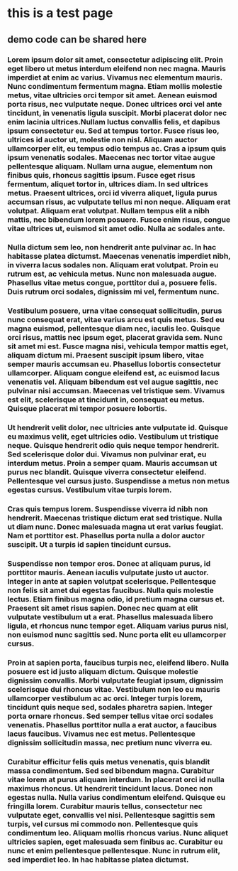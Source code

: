 # this is a test page

## demo code can be shared here

### Lorem ipsum dolor sit amet, consectetur adipiscing elit. Proin eget libero ut metus interdum eleifend non nec magna. Mauris imperdiet at enim ac varius. Vivamus nec elementum mauris. Nunc condimentum fermentum magna. Etiam mollis molestie metus, vitae ultricies orci tempor sit amet. Aenean euismod porta risus, nec vulputate neque. Donec ultrices orci vel ante tincidunt, in venenatis ligula suscipit. Morbi placerat dolor nec enim lacinia ultrices.Nullam luctus convallis felis, et dapibus ipsum consectetur eu. Sed at tempus tortor. Fusce risus leo, ultrices id auctor ut, molestie non nisl. Aliquam auctor ullamcorper elit, eu tempus odio tempus ac. Cras a ipsum quis ipsum venenatis sodales. Maecenas nec tortor vitae augue pellentesque aliquam. Nullam urna augue, elementum non finibus quis, rhoncus sagittis ipsum. Fusce eget risus fermentum, aliquet tortor in, ultrices diam. In sed ultrices metus. Praesent ultrices, orci id viverra aliquet, ligula purus accumsan risus, ac vulputate tellus mi non neque. Aliquam erat volutpat. Aliquam erat volutpat. Nullam tempus elit a nibh mattis, nec bibendum lorem posuere. Fusce enim risus, congue vitae ultrices ut, euismod sit amet odio. Nulla ac sodales ante.

### Nulla dictum sem leo, non hendrerit ante pulvinar ac. In hac habitasse platea dictumst. Maecenas venenatis imperdiet nibh, in viverra lacus sodales non. Aliquam erat volutpat. Proin eu rutrum est, ac vehicula metus. Nunc non malesuada augue. Phasellus vitae metus congue, porttitor dui a, posuere felis. Duis rutrum orci sodales, dignissim mi vel, fermentum nunc.

### Vestibulum posuere, urna vitae consequat sollicitudin, purus nunc consequat erat, vitae varius arcu est quis metus. Sed eu magna euismod, pellentesque diam nec, iaculis leo. Quisque orci risus, mattis nec ipsum eget, placerat gravida sem. Nunc sit amet mi est. Fusce magna nisi, vehicula tempor mattis eget, aliquam dictum mi. Praesent suscipit ipsum libero, vitae semper mauris accumsan eu. Phasellus lobortis consectetur ullamcorper. Aliquam congue eleifend est, ac euismod lacus venenatis vel. Aliquam bibendum est vel augue sagittis, nec pulvinar nisi accumsan. Maecenas vel tristique sem. Vivamus est elit, scelerisque at tincidunt in, consequat eu metus. Quisque placerat mi tempor posuere lobortis.

### Ut hendrerit velit dolor, nec ultricies ante vulputate id. Quisque eu maximus velit, eget ultricies odio. Vestibulum ut tristique neque. Quisque hendrerit odio quis neque tempor hendrerit. Sed scelerisque dolor dui. Vivamus non pulvinar erat, eu interdum metus. Proin a semper quam. Mauris accumsan ut purus nec blandit. Quisque viverra consectetur eleifend. Pellentesque vel cursus justo. Suspendisse a metus non metus egestas cursus. Vestibulum vitae turpis lorem.

### Cras quis tempus lorem. Suspendisse viverra id nibh non hendrerit. Maecenas tristique dictum erat sed tristique. Nulla ut diam nunc. Donec malesuada magna ut erat varius feugiat. Nam et porttitor est. Phasellus porta nulla a dolor auctor suscipit. Ut a turpis id sapien tincidunt cursus.

### Suspendisse non tempor eros. Donec at aliquam purus, id porttitor mauris. Aenean iaculis vulputate justo ut auctor. Integer in ante at sapien volutpat scelerisque. Pellentesque non felis sit amet dui egestas faucibus. Nulla quis molestie lectus. Etiam finibus magna odio, id pretium magna cursus et. Praesent sit amet risus sapien. Donec nec quam at elit vulputate vestibulum ut a erat. Phasellus malesuada libero ligula, et rhoncus nunc tempor eget. Aliquam varius purus nisl, non euismod nunc sagittis sed. Nunc porta elit eu ullamcorper cursus.

### Proin at sapien porta, faucibus turpis nec, eleifend libero. Nulla posuere est id justo aliquam dictum. Quisque molestie dignissim convallis. Morbi vulputate feugiat ipsum, dignissim scelerisque dui rhoncus vitae. Vestibulum non leo eu mauris ullamcorper vestibulum ac ac orci. Integer turpis lorem, tincidunt quis neque sed, sodales pharetra sapien. Integer porta ornare rhoncus. Sed semper tellus vitae orci sodales venenatis. Phasellus porttitor nulla a erat auctor, a faucibus lacus faucibus. Vivamus nec est metus. Pellentesque dignissim sollicitudin massa, nec pretium nunc viverra eu.

### Curabitur efficitur felis quis metus venenatis, quis blandit massa condimentum. Sed sed bibendum magna. Curabitur vitae lorem at purus aliquam interdum. In placerat orci id nulla maximus rhoncus. Ut hendrerit tincidunt lacus. Donec non egestas nulla. Nulla varius condimentum eleifend. Quisque eu fringilla lorem. Curabitur mauris tellus, consectetur nec vulputate eget, convallis vel nisi. Pellentesque sagittis sem turpis, vel cursus mi commodo non. Pellentesque quis condimentum leo. Aliquam mollis rhoncus varius. Nunc aliquet ultricies sapien, eget malesuada sem finibus ac. Curabitur eu nunc et enim pellentesque pellentesque. Nunc in rutrum elit, sed imperdiet leo. In hac habitasse platea dictumst.

